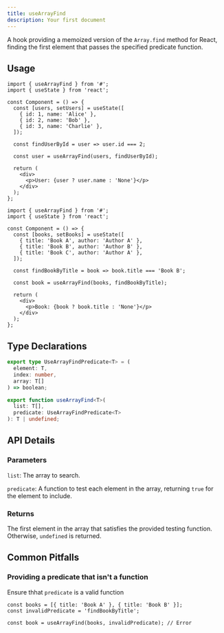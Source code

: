 ```yaml
---
title: useArrayFind
description: Your first document
---
```


A hook providing a memoized version of the `Array.find` method for React, finding the first element that passes the specified predicate function.

## Usage

```tsx
import { useArrayFind } from '#';
import { useState } from 'react';

const Component = () => {
  const [users, setUsers] = useState([
    { id: 1, name: 'Alice' },
    { id: 2, name: 'Bob' },
    { id: 3, name: 'Charlie' },
  ]);

  const findUserById = user => user.id === 2;

  const user = useArrayFind(users, findUserById);

  return (
    <div>
      <p>User: {user ? user.name : 'None'}</p>
    </div>
  );
};
```

```tsx
import { useArrayFind } from '#';
import { useState } from 'react';

const Component = () => {
  const [books, setBooks] = useState([
    { title: 'Book A', author: 'Author A' },
    { title: 'Book B', author: 'Author B' },
    { title: 'Book C', author: 'Author A' },
  ]);

  const findBookByTitle = book => book.title === 'Book B';

  const book = useArrayFind(books, findBookByTitle);

  return (
    <div>
      <p>Book: {book ? book.title : 'None'}</p>
    </div>
  );
};
```

## Type Declarations

```typescript
export type UseArrayFindPredicate<T> = (
  element: T,
  index: number,
  array: T[]
) => boolean;

export function useArrayFind<T>(
  list: T[],
  predicate: UseArrayFindPredicate<T>
): T | undefined;
```
## API Details

### Parameters

`list`: The array to search.

`predicate`: A function to test each element in the array, returning `true` for the element to include.

### Returns

The first element in the array that satisfies the provided testing function. Otherwise, `undefined` is returned.

## Common Pitfalls

### Providing a predicate that isn't a function

Ensure thhat `predicate` is a valid function

```tsx
const books = [{ title: 'Book A' }, { title: 'Book B' }];
const invalidPredicate = 'findBookByTitle';

const book = useArrayFind(books, invalidPredicate); // Error
```
